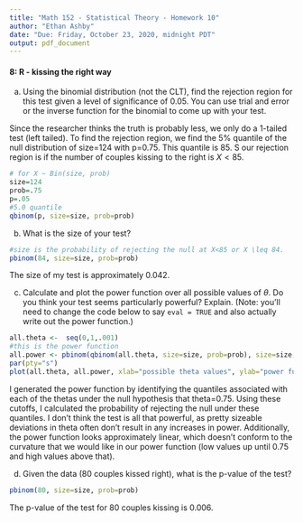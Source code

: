 ```yaml
---
title: "Math 152 - Statistical Theory - Homework 10"
author: "Ethan Ashby"
date: "Due: Friday, October 23, 2020, midnight PDT"
output: pdf_document
---
```


#### 8: R - kissing the right way

   a. Using the binomial distribution (not the CLT), find the rejection region for this test given a level of significance of 0.05.  You can use trial and error or the inverse function for the binomial to come up with your test.

Since the researcher thinks the truth is probably less, we only do a 1-tailed test (left tailed). To find the rejection region, we find the 5% quantile of the null distribution of size=124 with p=0.75. This quantile is 85. S our rejection region is if the number of couples kissing to the right is $X<85$.

```r
# for X ~ Bin(size, prob)
size=124
prob=.75
p=.05
#5.0 quantile
qbinom(p, size=size, prob=prob)
```

   b. What is the size of your test?
   
```r
#size is the probability of rejecting the null at X<85 or X \leq 84.
pbinom(84, size=size, prob=prob)
```

The size of my test is approximately 0.042.

   c. Calculate and plot the power function over all possible values of $\theta$.  Do you think your test seems particularly powerful? Explain.  (Note:  you'll need to change the code below to say `eval = TRUE` and also actually write out the power function.)

```r
all.theta <-  seq(0,1,.001)
#this is the power function
all.power <- pbinom(qbinom(all.theta, size=size, prob=prob), size=size, prob=prob)
par(pty="s")
plot(all.theta, all.power, xlab="possible theta values", ylab="power function", ylim=c(0,1), xlim=c(0,1))
```
I generated the power function by identifying the quantiles associated with each of the thetas under the null hypothesis that theta=0.75. Using these cutoffs, I calculated the probability of rejecting the null under these quantiles. I don't think the test is all that powerful, as pretty sizeable deviations in theta often don't result in any increases in power. Additionally, the power function looks approximately linear, which doesn't conform to the curvature that we would like in our power function (low values up until 0.75 and high values above that).

   d. Given the data (80 couples kissed right), what is the p-value of the test?

```r
pbinom(80, size=size, prob=prob)
```

The p-value of the test for 80 couples kissing is 0.006.